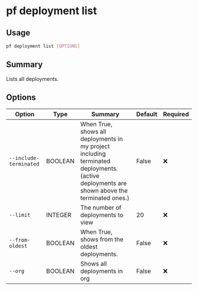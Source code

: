 # pf deployment list

## Usage

```bash
pf deployment list [OPTIONS]
```

## Summary

Lists all deployments.

## Options

| Option | Type | Summary | Default | Required |
|--------|------|---------|---------|----------|
| `--include-terminated` | BOOLEAN | When True, shows all deployments in my project including terminated deployments. (active deployments are shown above the terminated ones.) | False | ❌ |
| `--limit` | INTEGER | The number of deployments to view | 20 | ❌ |
| `--from-oldest` | BOOLEAN | When True, shows from the oldest deployments. | False | ❌ |
| `--org` | BOOLEAN | Shows all deployments in org | False | ❌ |

